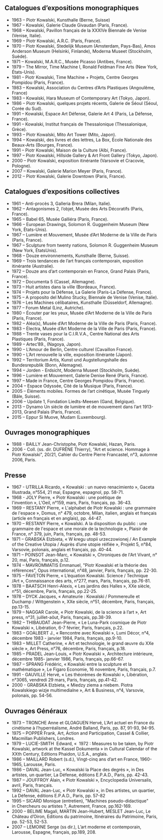 ## Catalogues d’expositions monographiques

- 1963 – Piotr Kowalski, Kunsthalle (Berne, Suisse)
- 1967 – Kowalski, Galerie Claude Givaudan (Paris, France).
- 1968 – Kowalski, Pavillon français de la XXXIVe Biennale de Venise (Venise, Italie).
- 1969 – Piotr Kowalski, A.R.C. (Paris, France).
- 1970 – Piotr Kowalski, Stedelijk Museum (Amsterdam, Pays-Bas), Amos Anderson Museum
  (Helsinki, Finlande), Moderna Museet (Stockholm, Suède).
- 1971 – Kowalski, M.A.R.C., Musée Picasso (Antibes, France).
- 1979 – The Mirror, Time Machine I, Ronald Feldman Fine Arts (New York, États-Unis).
- 1981 – Piotr Kowalski, Time Machine + Projets, Centre Georges Pompidou (Paris, France).
- 1983 – Kowalski, Association du Centres d’Arts Plastiques (Angoulême, France)
- 1983 – Kowalski, Hara Museum of Contemporary Art (Tokyo, Japon).
- 1986 – Piotr Kowalski, quelques projets récents, Galerie de Séoul (Séoul, Corée du Sud).
- 1991 – Kowalski, Espace Art Défense, Galerie Art 4 (Paris, La Défense, France).
- 1991 – Kowalski, Institut français de Thessalonique (Thessalonique, Grèce).
- 1993 – Piotr Kowalski, Mito Art Tower (Mito, Japon).
- 1994 – Kowalski, des livres et des lettres, La Box, École Nationale des Beaux-Arts (Bourges,
  France).
- 1991 – Piotr Kowalski, Maison de la Culture (Albi, France).
- 1997 – Piotr Kowalski, Hillside Gallery & Art Front Gallery (Tokyo, Japon).
- 2000 – Piotr Kowalski, exposition itinérante (Varsovie et Cracovie, Pologne).
- 2007 – Kowalski, Galerie Marion Meyer (Paris, France).
- 2012 – Piotr Kowalski, Galerie Downtown (Paris, France).

## Catalogues d’expositions collectives

- 1961 – Anti-procès 3, Galleria Brera (Milan, Italie).
- 1962 – Antagonismes 2, l’objet, Musée des Arts Décoratifs (Paris, France).
- 1965 – Babel 65, Musée Galliéra (Paris, France).
- 1966 – European Drawings, Solomon R. Guggenheim Museum (New York, États-Unis).
- 1967 – Lumière et Mouvement, Musée d’Art Moderne de la Ville de Paris (Paris, France).
- 1967 – Sculpture from twenty nations, Solomon R. Guggenheim Museum (New York, ÉtatsUnis).
- 1968 – Douze environnements, Kunsthalle (Berne, Suisse).
- 1969 – Trois tendances de l’art français contemporain, exposition itinérante (Australie).
- 1972 – Douze ans d’art contemporain en France, Grand Palais (Paris, France).
- 1972 – Documenta 5 (Cassel, Allemagne).
- 1973 – Huit artistes dans la ville (Bordeaux, France).
- 1974 – Projets pour la Défense, La Galerie (Paris-La Défense, France).
- 1975 – A proposito del Mulino Stucky, Biennale de Venise (Venise, Italie).
- 1976 – Les Machines célibataires, Kunsthalle (Düsseldorf, Allemagne).
- 1977 – Forum Metal (Linz, Autriche).
- 1980 – Écouter par les yeux, Musée d’Art Moderne de la Ville de Paris (Paris, France).
- 1982 – Aléa(s), Musée d’Art Moderne de la Ville de Paris (Paris, France).
- 1983 – Électra, Musée d’Art Moderne de la Ville de Paris (Paris, France).
- 1988 – Trente vases pour la C.I.R.V.A., Centre National des Arts Plastiques (Paris, France).
- 1989 – Artec’89., (Nagoya, Japon).
- 1990 – L’Amour de Berlin, Centre culturel (Cavaillon France).
- 1990 – L’Art renouvelle la ville, exposition itinérante (Japon).
- 1992 – Territorium Artis, Kunst und Augstellungshalle des Bundesrepublik (Bonn, Allemagne).
- 1994 – Jorden - Erdsicht, Moderna Museet (Stockholm, Suède).
- 1996 – Lumière et Mouvement, Galerie Denise René (Paris, France).
- 1997 – Made in France, Centre Georges Pompidou (Paris, France).
- 2004 – Espace Odyssée, Cité de la Musique (Paris, France).
- 2005 – Éléments mobiles. Formes de l’art cinétique, Musée Tinguely (Bâle, Suisse).
- 2006 – Update 1, Fondation Liedts-Meesen (Gand, Belgique).
- 2013 – Dynamo Un siècle de lumière et de mouvement dans l’art 1913-2013, Grand Palais (Paris, France).
- 2015 – Eppur Si Muove, Mudam (Luxembourg).

## Ouvrages monographiques

- 1988 - BAILLY Jean-Christophe, Piotr Kowalski, Hazan, Paris.
- 2006 - Coll. (ss. dir. DUFRÊNE Thierry), "Art et science. Hommage à Piotr Kowalski", 20/21, Cahier du Centre Pierre Francastel, n°3, automne 2006, Paris.

## Presse

- 1967 - UTRILLA Ricardo, « Kowalski : un nuevo renacimiento », Gaceta Illustrada, n°554, 21 mai, Espagne, espagnol, pp. 58-71.
- 1968 - JOLY Pierre, « Piotr Kowalski : une poétique de l'invention », L'Oeil, n°159, mars, Paris, français, pp. 36-43.
- 1969 – RESTANY Pierre, « L'alphabet de Piotr Kowalski : une grammaire de l'espace », Domus, n° 479, octobre, Milan, italien, anglais et français (article en français et en anglais), pp. 44-47.
- 1970 – RESTANY Pierre, « Kowalski. A la disposition du public : une grammaire de l'espace et une morale de la technologie », Plaisir de France, n° 379, juin, Paris, français, pp. 48-53.
- 1971 – GRABSKA Elzbieta, « W kregu utopii urzeczowionej / An Example of the Creative Utopia / Auprès d’une utopie réifiée », Projekt 5, n°84, Varsovie, polonais, anglais et français, pp. 40-44.
- 1971 – POINSOT Jean-Marc, « Kowalski », Chroniques de l'Art Vivant, n° 20, mai, Paris, français, p.12.
- 1974 – MAVROMMATIS Emmanuel, "Piotr Kowalski et la théorie des références", Opus international, n°48, janvier, Paris, français, pp. 22-30.
- 1975 – FAVETON Pierre, « L’équation Kowalski. Science / Technique /Art », Connaissance des arts, n°277, mars, Paris, français, pp.76-81.
- 1978 – BAATSCH Henri-Alexis, « Les jardins des Halles », XXe siècle, n°51, décembre, Paris, français, pp.22-25.
- 1978 – DYCK Jacques, « Amateurie : Kowalski / Pommereulle et Duchamp / Wittgenstein », XXe siècle, n°51, décembre, Paris, français, pp.13-15.
- 1979 – NAGGAR Carole, « Piotr Kowalski, de la science à l’art », Art press, n°31, juillet-aôut, Paris, français, pp.38-39.
- 1982 – THIBAUDAT Jean-Pierre, « Le Luna-Park cosmique de Piotr Kowalski », Libération, 6-7 février, Paris, français, p.22.
- 1983 – GOALBERT J., « Rencontre avec Kowalski », Lumi Décor, n°4, décembre 1983 - janvier 1984, Paris, français, pp.9-10.
- 1983 – MILLET Catherine, « Art et technologie, le grand œuvre du XXe siècle », Art Press, n°76, décembre, Paris, français, p.18.
- 1985 – PRADEL Jean-Louis, « Piotr Kowalski », Architecture intérieure, décembre 1985- janvier 1986, Paris, français, pp.66-67.
- 1987 – SPRANG Frédéric, « Kowalski entre la sculpture et la mathématique », Le Figaro Economie, 16 novembre, Paris, français, p.7.
- 1991 - GAUVILLE Hervé, « Les théorèmes de Kowalski », Libération, n°3065, vendredi 29 mars, Paris, français, pp.41-42.
- 2000 - GRABSKA Elzbieta, « Miedzy ziema a niebem. Piotra Kowalskiego wizje multimedialne », Art & Business, n°4, Varsovie, polonais, pp. 54-56.

## Ouvrages Généraux

- 1973 – TRONCHE Anne et GLOAGUEN Hervé, L’Art actuel en France du cinétisme à l’hyperréalisme, André Balland, Paris, pp. 87, 91-93, 94-95.
- 1975 – POPPER Frank, Art, Action and Participation, Cassel & Collier, Macmillan Publishers, Londres.
- 1979 – LUCIE-SMITH  Edward, «  1972 : Measures to be taken, by Piotr Kowalski, artwork at the Kassel Dokumenta » in Cultural Calendar of the XXth Century, Editions Phaidon, U.S.A., anglais.
- 1986 – MAILLARD Robert (s.d.), Vingt-cinq ans d’art en France, 1960-1965, Larousse, Paris.
- 1986 – DAVAL Jean-Luc, « Kowalski la Place des degrés », in Des artistes, un quartier, La Défense, éditions E.P.A.D., Paris, pp. 42-43.
- 1987 – JOUFFROY Alain, « Piotr Kowalski », Encyclopedia Universalis, avril, Paris, français.
- 1992 – DAVAL Jean-Luc, « Piotr Kowalski », in Des artistes, un quartier, La Défense, éditions E.P.A.D., Paris, pp. 57-82
- 1995 – SICARD Monique (entretien), "Machines pseudo-didactique" in Chercheurs ou artistes ?, Autrement, France, pp.162-169.
- 2000 – BELIME Magali, MARTIN Jean-Hubert, MESLET Jean-Luc, Le Château d’Oiron, Editions du patrimoine, Itinéraires du Patrimoine, Paris, pp. 52-53, 52-53.
- 2007 – LEMOINE Serge (ss dir.), L’art moderne et contemporain, Larousse, Espagne, français, pp.189, 208.
